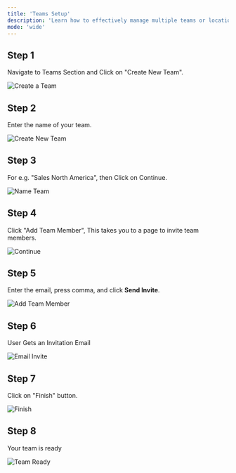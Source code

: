 ```yaml
---
title: 'Teams Setup'
description: 'Learn how to effectively manage multiple teams or locations using the team feature.'
mode: 'wide'
---
```


## Step 1

Navigate to Teams Section and Click on "Create New Team".

![Create a Team](https://usercontent.in.prod.clueso.io/2fbb8174-fc18-4f55-a7bb-cb4cbd83c515/d99445d3-d0e7-4a4e-9ff1-94dea986ef50/91ef46d1-d0b8-4b9e-96f2-6351d7880d34/images/0b6f2c8f-30a2-423f-9404-53df6b8cd79d.png)

## Step 2 

Enter the name of your team.

![Create New Team](https://usercontent.in.prod.clueso.io/2fbb8174-fc18-4f55-a7bb-cb4cbd83c515/d99445d3-d0e7-4a4e-9ff1-94dea986ef50/91ef46d1-d0b8-4b9e-96f2-6351d7880d34/images/f0fa9f75-4102-473b-8e37-10adfc9ae02b.png)

## Step 3 

For e.g. "Sales North America", then Click on Continue.

![Name Team](https://usercontent.in.prod.clueso.io/2fbb8174-fc18-4f55-a7bb-cb4cbd83c515/d99445d3-d0e7-4a4e-9ff1-94dea986ef50/91ef46d1-d0b8-4b9e-96f2-6351d7880d34/images/26da2fce-6c85-4c3d-9097-1adb154569a7.png)

## Step 4 

Click "Add Team Member", This takes you to a page to invite team members.

![Continue](https://usercontent.in.prod.clueso.io/2fbb8174-fc18-4f55-a7bb-cb4cbd83c515/d99445d3-d0e7-4a4e-9ff1-94dea986ef50/91ef46d1-d0b8-4b9e-96f2-6351d7880d34/images/9f666b8b-504f-46c6-86da-1c761efbff27.png)

## Step 5 

Enter the email, press comma, and click **Send Invite**.

![Add Team Member](https://usercontent.in.prod.clueso.io/2fbb8174-fc18-4f55-a7bb-cb4cbd83c515/d99445d3-d0e7-4a4e-9ff1-94dea986ef50/91ef46d1-d0b8-4b9e-96f2-6351d7880d34/images/93dd63f1-cc07-4623-bceb-8e2dc0938e4e.png)

## Step 6

User Gets an Invitation Email

![Email Invite](https://usercontent.in.prod.clueso.io/2fbb8174-fc18-4f55-a7bb-cb4cbd83c515/d99445d3-d0e7-4a4e-9ff1-94dea986ef50/91ef46d1-d0b8-4b9e-96f2-6351d7880d34/images/633601ef-12f7-4e0e-945e-4392914caca2.png)

## Step 7

Click on "Finish" button.

![Finish](https://usercontent.in.prod.clueso.io/2fbb8174-fc18-4f55-a7bb-cb4cbd83c515/d99445d3-d0e7-4a4e-9ff1-94dea986ef50/91ef46d1-d0b8-4b9e-96f2-6351d7880d34/images/027596ff-e4ec-4998-a910-7bf15807baa1.png)

## Step 8

Your team is ready

![Team Ready](https://usercontent.in.prod.clueso.io/2fbb8174-fc18-4f55-a7bb-cb4cbd83c515/d99445d3-d0e7-4a4e-9ff1-94dea986ef50/91ef46d1-d0b8-4b9e-96f2-6351d7880d34/images/7a50847e-f64e-4ad4-ac97-3a279cab2897.png)